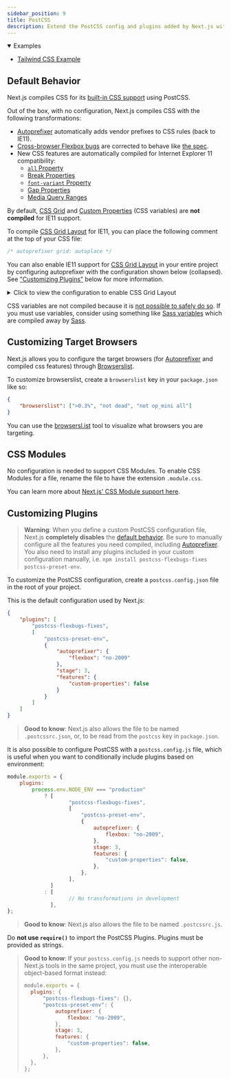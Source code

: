```yaml
---
sidebar_position: 9
title: PostCSS
description: Extend the PostCSS config and plugins added by Next.js with your own.
---
```


<details open>
  <summary>Examples</summary>

-   [Tailwind CSS Example](https://github.com/vercel/next.js/tree/canary/examples/with-tailwindcss)

</details>

## Default Behavior

Next.js compiles CSS for its [built-in CSS support](/docs/pages/building-your-application/styling) using PostCSS.

Out of the box, with no configuration, Next.js compiles CSS with the following transformations:

-   [Autoprefixer](https://github.com/postcss/autoprefixer) automatically adds vendor prefixes to CSS rules (back to IE11).
-   [Cross-browser Flexbox bugs](https://github.com/philipwalton/flexbugs) are corrected to behave like [the spec](https://www.w3.org/TR/css-flexbox-1/).
-   New CSS features are automatically compiled for Internet Explorer 11 compatibility:
    -   [`all` Property](https://developer.mozilla.org/docs/Web/CSS/all)
    -   [Break Properties](https://developer.mozilla.org/docs/Web/CSS/break-after)
    -   [`font-variant` Property](https://developer.mozilla.org/docs/Web/CSS/font-variant)
    -   [Gap Properties](https://developer.mozilla.org/docs/Web/CSS/gap)
    -   [Media Query Ranges](https://developer.mozilla.org/docs/Web/CSS/Media_Queries/Using_media_queries#Syntax_improvements_in_Level_4)

By default, [CSS Grid](https://www.w3.org/TR/css-grid-1/) and [Custom Properties](https://developer.mozilla.org/docs/Web/CSS/var) (CSS variables) are **not compiled** for IE11 support.

To compile [CSS Grid Layout](https://developer.mozilla.org/docs/Web/CSS/grid) for IE11, you can place the following comment at the top of your CSS file:

```css
/* autoprefixer grid: autoplace */
```

You can also enable IE11 support for [CSS Grid Layout](https://developer.mozilla.org/docs/Web/CSS/grid)
in your entire project by configuring autoprefixer with the configuration shown below (collapsed).
See ["Customizing Plugins"](#customizing-plugins) below for more information.

<details>
  <summary>Click to view the configuration to enable CSS Grid Layout</summary>

```json filename="postcss.config.json"
{
	"plugins": [
		"postcss-flexbugs-fixes",
		[
			"postcss-preset-env",
			{
				"autoprefixer": {
					"flexbox": "no-2009",
					"grid": "autoplace"
				},
				"stage": 3,
				"features": {
					"custom-properties": false
				}
			}
		]
	]
}
```

</details>

CSS variables are not compiled because it is [not possible to safely do so](https://github.com/MadLittleMods/postcss-css-variables#caveats).
If you must use variables, consider using something like [Sass variables](https://sass-lang.com/documentation/variables) which are compiled away by [Sass](https://sass-lang.com/).

## Customizing Target Browsers

Next.js allows you to configure the target browsers (for [Autoprefixer](https://github.com/postcss/autoprefixer) and compiled css features) through [Browserslist](https://github.com/browserslist/browserslist).

To customize browserslist, create a `browserslist` key in your `package.json` like so:

```json filename="package.json"
{
	"browserslist": [">0.3%", "not dead", "not op_mini all"]
}
```

You can use the [browsersl.ist](https://browsersl.ist/?q=%3E0.3%25%2C+not+ie+11%2C+not+dead%2C+not+op_mini+all) tool to visualize what browsers you are targeting.

## CSS Modules

No configuration is needed to support CSS Modules. To enable CSS Modules for a file, rename the file to have the extension `.module.css`.

You can learn more about [Next.js' CSS Module support here](/docs/pages/building-your-application/styling).

## Customizing Plugins

> **Warning**: When you define a custom PostCSS configuration file, Next.js **completely disables** the [default behavior](#default-behavior).
> Be sure to manually configure all the features you need compiled, including [Autoprefixer](https://github.com/postcss/autoprefixer).
> You also need to install any plugins included in your custom configuration manually, i.e. `npm install postcss-flexbugs-fixes postcss-preset-env`.

To customize the PostCSS configuration, create a `postcss.config.json` file in the root of your project.

This is the default configuration used by Next.js:

```json filename="postcss.config.json"
{
	"plugins": [
		"postcss-flexbugs-fixes",
		[
			"postcss-preset-env",
			{
				"autoprefixer": {
					"flexbox": "no-2009"
				},
				"stage": 3,
				"features": {
					"custom-properties": false
				}
			}
		]
	]
}
```

> **Good to know**: Next.js also allows the file to be named `.postcssrc.json`, or, to be read from the `postcss` key in `package.json`.

It is also possible to configure PostCSS with a `postcss.config.js` file, which is useful when you want to conditionally include plugins based on environment:

```js filename="postcss.config.js"
module.exports = {
	plugins:
		process.env.NODE_ENV === "production"
			? [
					"postcss-flexbugs-fixes",
					[
						"postcss-preset-env",
						{
							autoprefixer: {
								flexbox: "no-2009",
							},
							stage: 3,
							features: {
								"custom-properties": false,
							},
						},
					],
			  ]
			: [
					// No transformations in development
			  ],
};
```

> **Good to know**: Next.js also allows the file to be named `.postcssrc.js`.

Do **not use `require()`** to import the PostCSS Plugins. Plugins must be provided as strings.

> **Good to know**: If your `postcss.config.js` needs to support other non-Next.js tools in the same project, you must use the interoperable object-based format instead:
>
> ```js
> module.exports = {
> 	plugins: {
> 		"postcss-flexbugs-fixes": {},
> 		"postcss-preset-env": {
> 			autoprefixer: {
> 				flexbox: "no-2009",
> 			},
> 			stage: 3,
> 			features: {
> 				"custom-properties": false,
> 			},
> 		},
> 	},
> };
> ```
